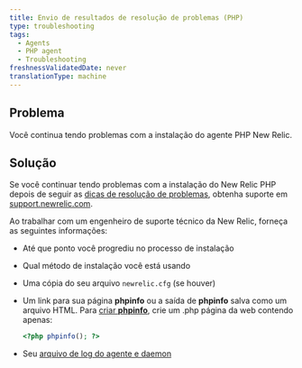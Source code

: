 ```yaml
---
title: Envio de resultados de resolução de problemas (PHP)
type: troubleshooting
tags:
  - Agents
  - PHP agent
  - Troubleshooting
freshnessValidatedDate: never
translationType: machine
---
```


## Problema

Você continua tendo problemas com a instalação do agente PHP New Relic.

## Solução

Se você continuar tendo problemas com a instalação do New Relic PHP depois de seguir as [dicas de resolução de problemas](/docs/apm/agents/php-agent/troubleshooting/no-data-appears-php), obtenha suporte em [support.newrelic.com](https://support.newrelic.com).

Ao trabalhar com um engenheiro de suporte técnico da New Relic, forneça as seguintes informações:

* Até que ponto você progrediu no processo de instalação

* Qual método de instalação você está usando

* Uma cópia do seu arquivo `newrelic.cfg` (se houver)

* Um link para sua página <DoNotTranslate>**phpinfo**</DoNotTranslate> ou a saída de <DoNotTranslate>**phpinfo**</DoNotTranslate> salva como um arquivo HTML. Para [criar <DoNotTranslate>**phpinfo**</DoNotTranslate>](/docs/php/php-kb-103), crie um .php página da web contendo apenas:

  ```php
  <?php phpinfo(); ?>
  ```

* Seu [arquivo de log do agente e daemon](/docs/php/php-kb-105)